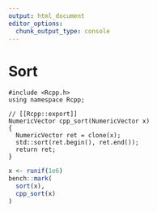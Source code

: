 ```yaml
---
output: html_document
editor_options: 
  chunk_output_type: console
---
```

# Sort

```Rcpp
#include <Rcpp.h>
using namespace Rcpp;

// [[Rcpp::export]]
NumericVector cpp_sort(NumericVector x)
{
  NumericVector ret = clone(x);
  std::sort(ret.begin(), ret.end());
  return ret;
}
```

```r
x <- runif(1e6)
bench::mark(
  sort(x),
  cpp_sort(x)
)
```


